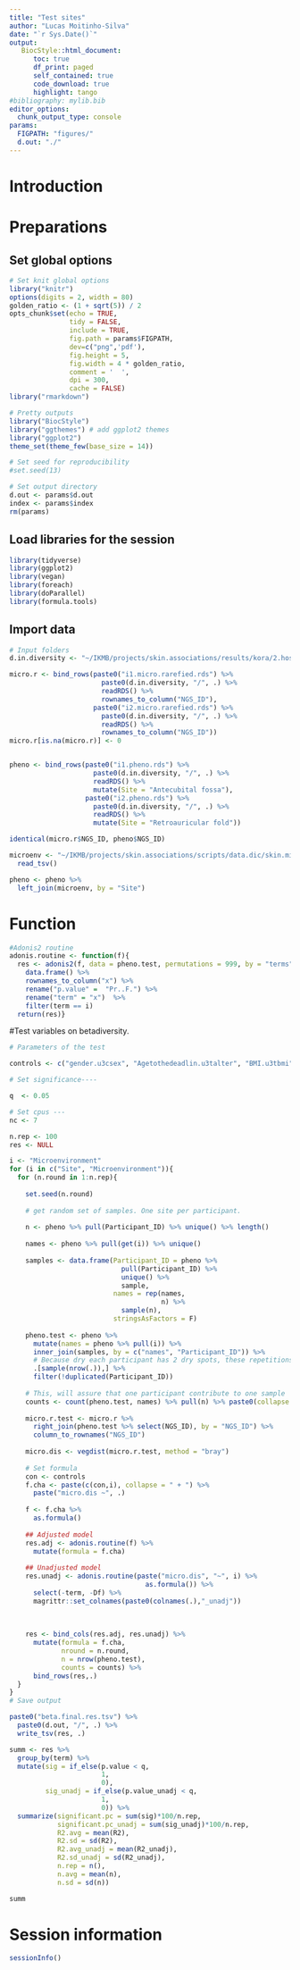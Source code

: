 ```yaml
---
title: "Test sites"
author: "Lucas Moitinho-Silva"
date: "`r Sys.Date()`"
output:
   BiocStyle::html_document:
      toc: true
      df_print: paged
      self_contained: true
      code_download: true
      highlight: tango
#bibliography: mylib.bib
editor_options:
  chunk_output_type: console
params:
  FIGPATH: "figures/"
  d.out: "./"
---
```



# Introduction


# Preparations

## Set global options

```r
# Set knit global options
library("knitr")
options(digits = 2, width = 80)
golden_ratio <- (1 + sqrt(5)) / 2
opts_chunk$set(echo = TRUE,
               tidy = FALSE,
               include = TRUE,
               fig.path = params$FIGPATH,
               dev=c("png",'pdf'),
               fig.height = 5,
               fig.width = 4 * golden_ratio,
               comment = '  ',
               dpi = 300,
               cache = FALSE)
library("rmarkdown")

# Pretty outputs
library("BiocStyle")
library("ggthemes") # add ggplot2 themes
library("ggplot2")
theme_set(theme_few(base_size = 14))

# Set seed for reproducibility
#set.seed(13)

# Set output directory
d.out <- params$d.out
index <- params$index
rm(params)
```


## Load libraries for the session

```r
library(tidyverse)
library(ggplot2)
library(vegan)
library(foreach)
library(doParallel)
library(formula.tools)
```

## Import data
```r
# Input folders
d.in.diversity <- "~/IKMB/projects/skin.associations/results/kora/2.host.trait.set/2.get.diversity"

micro.r <- bind_rows(paste0("i1.micro.rarefied.rds") %>% 
                       paste0(d.in.diversity, "/", .) %>% 
                       readRDS() %>% 
                       rownames_to_column("NGS_ID"),
                     paste0("i2.micro.rarefied.rds") %>% 
                       paste0(d.in.diversity, "/", .) %>% 
                       readRDS() %>% 
                       rownames_to_column("NGS_ID"))
micro.r[is.na(micro.r)] <- 0


pheno <- bind_rows(paste0("i1.pheno.rds") %>% 
                     paste0(d.in.diversity, "/", .) %>% 
                     readRDS() %>% 
                     mutate(Site = "Antecubital fossa"),
                   paste0("i2.pheno.rds") %>% 
                     paste0(d.in.diversity, "/", .) %>% 
                     readRDS() %>% 
                     mutate(Site = "Retroauricular fold"))

identical(micro.r$NGS_ID, pheno$NGS_ID)

microenv <- "~/IKMB/projects/skin.associations/scripts/data.dic/skin.microenv.tsv" %>% 
  read_tsv()
```


```r
pheno <- pheno %>% 
  left_join(microenv, by = "Site")
```

# Function

```r
#Adonis2 routine
adonis.routine <- function(f){
  res <- adonis2(f, data = pheno.test, permutations = 999, by = "terms", parallel = nc) %>%
    data.frame() %>% 
    rownames_to_column("x") %>% 
    rename("p.value" =  "Pr..F.") %>% 
    rename("term" = "x")  %>% 
    filter(term == i) 
  return(res)}
```

#Test variables on betadiversity.


```r

# Parameters of the test

controls <- c("gender.u3csex", "Agetothedeadlin.u3talter", "BMI.u3tbmi" ,"wash", "cream")

# Set significance----

q  <- 0.05

# Set cpus ---
nc <- 7

n.rep <- 100
res <- NULL

i <- "Microenvironment"
for (i in c("Site", "Microenvironment")){
  for (n.round in 1:n.rep){
    
    set.seed(n.round)  
    
    # get random set of samples. One site per participant.
    
    n <- pheno %>% pull(Participant_ID) %>% unique() %>% length()
    
    names <- pheno %>% pull(get(i)) %>% unique()
    
    samples <- data.frame(Participant_ID = pheno %>% 
                            pull(Participant_ID) %>% 
                            unique() %>% 
                            sample,
                          names = rep(names, 
                                      n) %>% 
                            sample(n),
                          stringsAsFactors = F)
    
    pheno.test <- pheno %>%
      mutate(names = pheno %>% pull(i)) %>% 
      inner_join(samples, by = c("names", "Participant_ID")) %>% 
      # Because dry each participant has 2 dry spots, these repetitions are made. Therefore, I will have to reme the repetitions
      .[sample(nrow(.)),] %>%
      filter(!duplicated(Participant_ID))
    
    # This, will assure that one participant contribute to one sample
    counts <- count(pheno.test, names) %>% pull(n) %>% paste0(collapse = ":")
    
    micro.r.test <- micro.r %>% 
      right_join(pheno.test %>% select(NGS_ID), by = "NGS_ID") %>% 
      column_to_rownames("NGS_ID")
    
    micro.dis <- vegdist(micro.r.test, method = "bray")
    
    # Set formula
    con <- controls
    f.cha <- paste(c(con,i), collapse = " + ") %>% 
      paste("micro.dis ~", .)
    
    f <- f.cha %>% 
      as.formula()
    
    ## Adjusted model
    res.adj <- adonis.routine(f) %>% 
      mutate(formula = f.cha) 
    
    ## Unadjusted model
    res.unadj <- adonis.routine(paste("micro.dis", "~", i) %>% 
                                  as.formula()) %>% 
      select(-term, -Df) %>% 
      magrittr::set_colnames(paste0(colnames(.),"_unadj"))
    
    
    
    res <- bind_cols(res.adj, res.unadj) %>% 
      mutate(formula = f.cha,
             nround = n.round,
             n = nrow(pheno.test),
             counts = counts) %>% 
      bind_rows(res,.)
  }
}
# Save output

paste0("beta.final.res.tsv") %>% 
  paste0(d.out, "/", .) %>% 
  write_tsv(res, .)

summ <- res %>%
  group_by(term) %>% 
  mutate(sig = if_else(p.value < q,
                       1,
                       0),
         sig_unadj = if_else(p.value_unadj < q,
                       1,
                       0)) %>% 
  summarize(significant.pc = sum(sig)*100/n.rep,
            significant.pc_unadj = sum(sig_unadj)*100/n.rep,
            R2.avg = mean(R2),
            R2.sd = sd(R2),
            R2.avg_unadj = mean(R2_unadj),
            R2.sd_unadj = sd(R2_unadj),
            n.rep = n(),
            n.avg = mean(n),
            n.sd = sd(n))

summ
```


# Session information

```r
sessionInfo()
```

